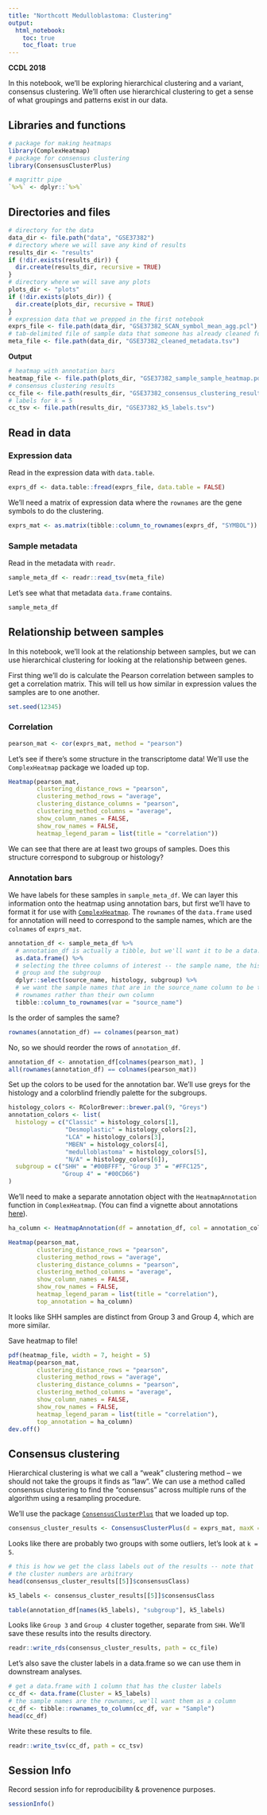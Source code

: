 ```yaml
---
title: "Northcott Medulloblastoma: Clustering"
output:   
  html_notebook: 
    toc: true
    toc_float: true
---
```


**CCDL 2018** 

In this notebook, we'll be exploring hierarchical clustering and a variant,
consensus clustering.
We'll often use hierarchical clustering to get a sense of what groupings and
patterns exist in our data.

## Libraries and functions

```r
# package for making heatmaps
library(ComplexHeatmap)
# package for consensus clustering
library(ConsensusClusterPlus)
```

```r
# magrittr pipe
`%>%` <- dplyr::`%>%`
```

## Directories and files

```r
# directory for the data
data_dir <- file.path("data", "GSE37382")
# directory where we will save any kind of results
results_dir <- "results"
if (!dir.exists(results_dir)) {
  dir.create(results_dir, recursive = TRUE)
}
# directory where we will save any plots
plots_dir <- "plots"
if (!dir.exists(plots_dir)) {
  dir.create(plots_dir, recursive = TRUE)
}
# expression data that we prepped in the first notebook
exprs_file <- file.path(data_dir, "GSE37382_SCAN_symbol_mean_agg.pcl")
# tab-delimited file of sample data that someone has already cleaned for us!
meta_file <- file.path(data_dir, "GSE37382_cleaned_metadata.tsv")
```

**Output**

```r
# heatmap with annotation bars
heatmap_file <- file.path(plots_dir, "GSE37382_sample_sample_heatmap.pdf") 
# consensus clustering results
cc_file <- file.path(results_dir, "GSE37382_consensus_clustering_results.RDS")
# labels for k = 5
cc_tsv <- file.path(results_dir, "GSE37382_k5_labels.tsv")
```

## Read in data

### Expression data

Read in the expression data with `data.table`.

```r
exprs_df <- data.table::fread(exprs_file, data.table = FALSE)
```

We'll need a matrix of expression data where the `rownames` are the gene 
symbols to do the clustering.

```r
exprs_mat <- as.matrix(tibble::column_to_rownames(exprs_df, "SYMBOL"))
```

### Sample metadata

Read in the metadata with `readr`.

```r
sample_meta_df <- readr::read_tsv(meta_file)
```

Let's see what that metadata `data.frame` contains.

```r
sample_meta_df
```

## Relationship between samples

In this notebook, we'll look at the relationship between samples, but we can
use hierarchical clustering for looking at the relationship between genes.

First thing we'll do is calculate the Pearson correlation between samples to
get a correlation matrix.
This will tell us how similar in expression values the samples are to one 
another.

```r
set.seed(12345)
```


### Correlation

```r
pearson_mat <- cor(exprs_mat, method = "pearson")
```

Let's see if there's some structure in the transcriptome data! 
We'll use the `ComplexHeatmap` package we loaded up top.

```r
Heatmap(pearson_mat,
        clustering_distance_rows = "pearson",
        clustering_method_rows = "average",
        clustering_distance_columns = "pearson",
        clustering_method_columns = "average",
        show_column_names = FALSE,
        show_row_names = FALSE,
        heatmap_legend_param = list(title = "correlation"))
```

We can see that there are at least two groups of samples.
Does this structure correspond to subgroup or histology? 

### Annotation bars

We have labels for these samples in `sample_meta_df`.
We can layer this information onto the heatmap using annotation bars, but
first we'll have to format it for use with [`ComplexHeatmap`](http://www.bioconductor.org/packages/release/bioc/vignettes/ComplexHeatmap/inst/doc/s1.introduction.html#toc_0).
The `rownames` of the `data.frame` used for annotation will need to correspond 
to the sample names, which are the `colnames` of `exprs_mat`.

```r
annotation_df <- sample_meta_df %>%
  # annotation_df is actually a tibble, but we'll want it to be a data.frame
  as.data.frame() %>%
  # selecting the three columns of interest -- the sample name, the histology
  # group and the subgroup
  dplyr::select(source_name, histology, subgroup) %>%
  # we want the sample names that are in the source_name column to be the
  # rownames rather than their own column
  tibble::column_to_rownames(var = "source_name")
```

Is the order of samples the same?

```r
rownames(annotation_df) == colnames(pearson_mat)
```

No, so we should reorder the rows of `annotation_df`.

```r
annotation_df <- annotation_df[colnames(pearson_mat), ]
all(rownames(annotation_df) == colnames(pearson_mat))
```

Set up the colors to be used for the annotation bar.
We'll use greys for the histology and a colorblind friendly palette for the
subgroups.

```r
histology_colors <- RColorBrewer::brewer.pal(9, "Greys")
annotation_colors <- list(
  histology = c("Classic" = histology_colors[1], 
                "Desmoplastic" = histology_colors[2],
                "LCA" = histology_colors[3],
                "MBEN" = histology_colors[4],
                "medulloblastoma" = histology_colors[5],
                "N/A" = histology_colors[6]),
  subgroup = c("SHH" = "#00BFFF", "Group 3" = "#FFC125", 
               "Group 4" = "#00CD66")
)
```

We'll need to make a separate annotation object with the `HeatmapAnnotation`
function in `ComplexHeatmap`.
(You can find a vignette about annotations [here](http://www.bioconductor.org/packages/release/bioc/vignettes/ComplexHeatmap/inst/doc/s4.heatmap_annotation.html)).

```r
ha_column <- HeatmapAnnotation(df = annotation_df, col = annotation_colors)
```

```r
Heatmap(pearson_mat,
        clustering_distance_rows = "pearson",
        clustering_method_rows = "average",
        clustering_distance_columns = "pearson",
        clustering_method_columns = "average",
        show_column_names = FALSE,
        show_row_names = FALSE,
        heatmap_legend_param = list(title = "correlation"),
        top_annotation = ha_column)
```

It looks like SHH samples are distinct from Group 3 and Group 4, which are
more similar.

Save heatmap to file!

```r
pdf(heatmap_file, width = 7, height = 5)
Heatmap(pearson_mat,
        clustering_distance_rows = "pearson",
        clustering_method_rows = "average",
        clustering_distance_columns = "pearson",
        clustering_method_columns = "average",
        show_column_names = FALSE,
        show_row_names = FALSE,
        heatmap_legend_param = list(title = "correlation"),
        top_annotation = ha_column)
dev.off()
```

## Consensus clustering

Hierarchical clustering is what we call a "weak" clustering method -- we should 
not take the groups it finds as "law".
We can use a method called consensus clustering to find the "consensus"
across multiple runs of the algorithm using a resampling procedure.

We'll use the package [`ConsensusClusterPlus`](https://bioconductor.org/packages/release/bioc/html/ConsensusClusterPlus.html) that we loaded up top.

```r
consensus_cluster_results <- ConsensusClusterPlus(d = exprs_mat, maxK = 10)
```

Looks like there are probably two groups with some outliers, let's look at 
`k = 5`.

```r
# this is how we get the class labels out of the results -- note that
# the cluster numbers are arbitrary
head(consensus_cluster_results[[5]]$consensusClass)
```
```r
k5_labels <- consensus_cluster_results[[5]]$consensusClass
```

```r
table(annotation_df[names(k5_labels), "subgroup"], k5_labels)
```

Looks like `Group 3` and `Group 4` cluster together, separate from `SHH`.
We'll save these results into the results directory.

```r
readr::write_rds(consensus_cluster_results, path = cc_file)
```

Let's also save the cluster labels in a data.frame so we can use them
in downstream analyses.

```r
# get a data.frame with 1 column that has the cluster labels
cc_df <- data.frame(Cluster = k5_labels)
# the sample names are the rownames, we'll want them as a column
cc_df <- tibble::rownames_to_column(cc_df, var = "Sample")
head(cc_df)
```

Write these results to file.

```r
readr::write_tsv(cc_df, path = cc_tsv)
```

## Session Info

Record session info for reproducibility & provenence purposes.

```r
sessionInfo()
```